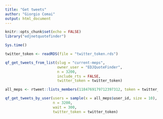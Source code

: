 ```yaml
---
title: "Get tweets"
author: "Giorgio Comai"
output: html_document
---
```


```r
knitr::opts_chunk$set(echo = FALSE)
library("edjnetquotefinder")
```

```r
Sys.time()
```


```r
twitter_token <- readRDS(file = "twitter_token.rds")
```


```r
qf_get_tweets_from_list(slug = "current-meps",
                        owner_user = "EDJQuoteFinder",
                        n = 3200,
                        include_rts = FALSE,
                        twitter_token = twitter_token)
```


```r
all_meps <- rtweet::lists_members(1184769179712397312, token = twitter_token)
```


```r
qf_get_tweets_by_user(users = sample(x = all_meps$user_id, size = 10),
                      n = 3200, 
                      wait = 300,
                      twitter_token = twitter_token)
```

